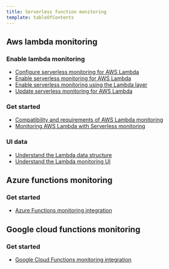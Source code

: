 ```yaml
---
title: Serverless function monitoring
template: tableOfContents
---
```


## Aws lambda monitoring

### Enable lambda monitoring

* [Configure serverless monitoring for AWS Lambda](/docs/serverless-function-monitoring/aws-lambda-monitoring/enable-lambda-monitoring/configure-serverless-monitoring-aws-lambda)
* [Enable serverless monitoring for AWS Lambda](/docs/serverless-function-monitoring/aws-lambda-monitoring/enable-lambda-monitoring/enable-serverless-monitoring-aws-lambda)
* [Enable serverless monitoring using the Lambda layer](/docs/serverless-function-monitoring/aws-lambda-monitoring/enable-lambda-monitoring/enable-serverless-monitoring-using-lambda-layer)
* [Update serverless monitoring for AWS Lambda](/docs/serverless-function-monitoring/aws-lambda-monitoring/enable-lambda-monitoring/update-serverless-monitoring-aws-lambda)

### Get started

* [Compatibility and requirements of AWS Lambda monitoring](/docs/serverless-function-monitoring/aws-lambda-monitoring/get-started/compatibility-requirements-aws-lambda-monitoring)
* [Monitoring AWS Lambda with Serverless monitoring](/docs/serverless-function-monitoring/aws-lambda-monitoring/get-started/monitoring-aws-lambda-serverless-monitoring)

### UI data

* [Understand the Lambda data structure](/docs/serverless-function-monitoring/aws-lambda-monitoring/ui-data/understand-lambda-data-structure)
* [Understand the Lambda monitoring UI](/docs/serverless-function-monitoring/aws-lambda-monitoring/ui-data/understand-lambda-monitoring-ui)

## Azure functions monitoring

### Get started

* [Azure Functions monitoring integration](/docs/serverless-function-monitoring/azure-functions-monitoring/get-started/azure-functions-monitoring-integration)

## Google cloud functions monitoring

### Get started

* [Google Cloud Functions monitoring integration](/docs/serverless-function-monitoring/google-cloud-functions-monitoring/get-started/google-cloud-functions-monitoring-integration)
